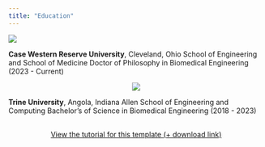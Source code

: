 ```yaml
---
title: "Education"
---
```


![](images/cwru-logo-formal.png)

**Case Western Reserve University**, Cleveland, Ohio School of Engineering and School of Medicine Doctor of Philosophy in Biomedical Engineering (2023 - Current)

::: {style="text-align: center;"}
![](images/trine_logo.jpg)
:::

**Trine University**, Angola, Indiana Allen School of Engineering and Computing Bachelor's of Science in Biomedical Engineering (2018 - 2023)

::: {style="margin: 30px; text-align: center;"}
<a class="btn btn-primary" href="https://www.marvinschmitt.com/blog/website-tutorial-quarto/" role="button" target="_blank" style="padding: 15px 30px;">View the tutorial for this template (+ download link)</a>
:::

